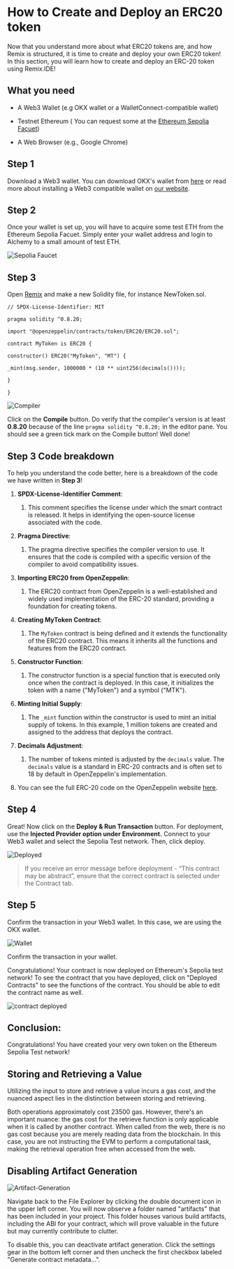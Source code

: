# How to Create and Deploy an ERC20 token

Now that you understand more about what ERC20 tokens are, and how Remix is structured, it is time to create and deploy your own ERC20 token! In this section, you will learn how to create and deploy an ERC-20 token using Remix.IDE!

## What you need

-   A Web3 Wallet (e.g OKX wallet or a WalletConnect-compatible wallet)
    
-   Testnet Ethereum ( You can request some at the [Ethereum Sepolia Facuet](https://www.alchemy.com/faucets/ethereum-sepolia))
    
-   A Web Browser (e.g., Google Chrome)
    

  

## Step 1

Download a Web3 wallet. You can download OKX's wallet from [here](https://chromewebstore.google.com/detail/okx-wallet/mcohilncbfahbmgdjkbpemcciiolgcge) or read more about installing a Web3 compatible wallet on [our website](https://www.okx.com/oktc/docs/dev/quick-start/wallet/metamask/quick-start#install-a-web3-compatible-wallet).

##  Step 2

Once your wallet is set up, you will have to acquire some test ETH from the Ethereum Sepolia Facuet. Simply enter your wallet address and login to Alchemy to a small amount of test ETH.

![Sepolia Faucet](./img/faucet-example.png)

##  Step 3

Open [Remix](https://remix.ethereum.org/) and make a new Solidity file, for instance NewToken.sol.

``` sol
// SPDX-License-Identifier: MIT

pragma solidity ^0.8.20;

import "@openzeppelin/contracts/token/ERC20/ERC20.sol";

contract MyToken is ERC20 {

constructor() ERC20("MyToken", "MT") {

_mint(msg.sender, 1000000 * (10 ** uint256(decimals())));

}

}
```
![Compiler](./img/compiler-guide.png)

Click on the **Compile** button. Do verify that the compiler's version is at least **0.8.20** because of the line `pragma solidity ^0.8.20;` in the editor pane. You should see a green tick mark on the Compile button! Well done!

##  Step 3 Code breakdown

To help you understand the code better, here is a breakdown of the code we have written in **Step 3**!


1.  **SPDX-License-Identifier Comment**:
    
    1.  This comment specifies the license under which the smart contract is released. It helps in identifying the open-source license associated with the code.
        
2.  **Pragma Directive**:
    
    1.  The pragma directive specifies the compiler version to use. It ensures that the code is compiled with a specific version of the compiler to avoid compatibility issues.
        
3.  **Importing ERC20 from OpenZeppelin**:
    
    1.  The ERC20 contract from OpenZeppelin is a well-established and widely used implementation of the ERC-20 standard, providing a foundation for creating tokens.
        
4.  **Creating MyToken Contract**:
    
    1.  The `MyToken` contract is being defined and it extends the functionality of the ERC20 contract. This means it inherits all the functions and features from the ERC20 contract.
        
5.  **Constructor Function**:
    
    1.  The constructor function is a special function that is executed only once when the contract is deployed. In this case, it initializes the token with a name ("MyToken") and a symbol ("MTK").
        
6.  **Minting Initial Supply**:
    
    1.  The `_mint` function within the constructor is used to mint an initial supply of tokens. In this example, 1 million tokens are created and assigned to the address that deploys the contract.
        
7.  **Decimals Adjustment**:
    
    1.  The number of tokens minted is adjusted by the `decimals` value. The `decimals` value is a standard in ERC-20 contracts and is often set to 18 by default in OpenZeppelin's implementation.
        
8.  You can see the full ERC-20 code on the OpenZeppelin website [here](https://github.com/OpenZeppelin/openzeppelin-contracts/blob/master/contracts/token/ERC20/ERC20.sol).
    

## Step 4

Great! Now click on the **Deploy & Run Transaction** button. For deployment, use the **Injected Provider option under Environment.** Connect to your Web3 wallet and select the Sepolia Test network. Then, click deploy.

![Deployed](./img/deploy-and-run.png)

> If you receive an error message before deployment - “This contract may be abstract”, ensure that the correct contract is selected under the Contract tab.

## Step 5

Confirm the transaction in your Web3 wallet. In this case, we are using the OKX wallet.

![Wallet](./img/web3-wallet-transaction.png)

Confirm the transaction in your wallet.

Congratulations! Your contract is now deployed on Ethereum's Sepolia test network! To see the contract that you have deployed, click on "Deployed Contracts" to see the functions of the contract. You should be able to edit the contract name as well.

![contract deployed](./img/contract-deployed.png)


## Conclusion:

Congratulations! You have created your very own token on the Ethereum Sepolia Test network!

## Storing and Retrieving a Value

Utilizing the input to store and retrieve a value incurs a gas cost, and the nuanced aspect lies in the distinction between storing and retrieving.

Both operations approximately cost 23500 gas. However, there's an important nuance: the gas cost for the retrieve function is only applicable when it is called by another contract. When called from the web, there is no gas cost because you are merely reading data from the blockchain. In this case, you are not instructing the EVM to perform a computational task, making the retrieval operation free when accessed from the web.

##  Disabling Artifact Generation

  

![Artifact-Generation](./img/artifact-generation.png)

Navigate back to the File Explorer by clicking the double document icon in the upper left corner. You will now observe a folder named "artifacts" that has been included in your project. This folder houses various build artifacts, including the ABI for your contract, which will prove valuable in the future but may currently contribute to clutter.

To disable this, you can deactivate artifact generation. Click the settings gear in the bottom left corner and then uncheck the first checkbox labeled "Generate contract metadata...".